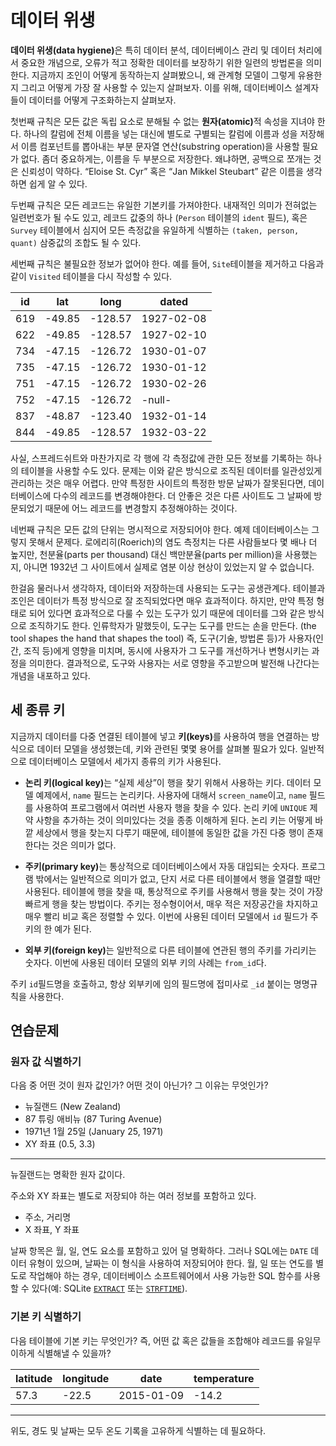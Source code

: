 
# 데이터 위생

**데이터 위생(data hygiene)**은 특히 데이터 분석, 데이터베이스 관리 및 데이터 처리에서 중요한 개념으로, 오류가 적고 정확한 데이터를 보장하기 위한 일련의 방법론을 의미한다. 지금까지 조인이 어떻게 동작하는지 살펴봤으니, 왜 관계형 모델이 그렇게 유용한지 그리고 어떻게 가장 잘 사용할 수 있는지 살펴보자. 이를 위해, 데이터베이스 설계자들이 데이터를 어떻게 구조화하는지 살펴보자.

첫번째 규칙은 모든 값은 독립 요소로 분해될 수 없는 **원자(atomic)**적 속성을 지녀야 한다.
하나의 칼럼에 전체 이름을 넣는 대신에 별도로 구별되는 칼럼에 이름과 성을 저장해서 이름 컴포넌트를 뽑아내는 부분 문자열 연산(substring operation)을 사용할 필요가 없다.
좀더 중요하게는, 이름을 두 부분으로 저장한다.
왜냐하면, 공백으로 쪼개는 것은 신뢰성이 약하다.
"Eloise St. Cyr" 혹은 "Jan Mikkel Steubart" 같은 이름을 생각하면 쉽게 알 수 있다.

두번째 규칙은 모든 레코드는 유일한 기본키를 가져야한다.
내재적인 의미가 전혀없는 일련번호가 될 수도 있고, 레코드 값중의 하나 (`Person` 테이블의 `ident` 필드), 혹은 `Survey` 테이블에서 심지어 모든 측정값을 유일하게 식별하는 `(taken, person, quant)` 삼중값의 조합도 될 수 있다.

세번째 규칙은 불필요한 정보가 없어야 한다.
예를 들어, `Site`테이블을 제거하고 다음과 같이 `Visited` 테이블을 다시 작성할 수 있다.

| id       | lat       | long       | dated       | 
| -------- | --------- | ---------- | ----------- |
| 619      | \-49.85    | \-128.57    | 1927-02-08  | 
| 622      | \-49.85    | \-128.57    | 1927-02-10  | 
| 734      | \-47.15    | \-126.72    | 1930-01-07  | 
| 735      | \-47.15    | \-126.72    | 1930-01-12  | 
| 751      | \-47.15    | \-126.72    | 1930-02-26  | 
| 752      | \-47.15    | \-126.72    | \-null-      | 
| 837      | \-48.87    | \-123.40    | 1932-01-14  | 
| 844      | \-49.85    | \-128.57    | 1932-03-22  | 



사실, 스프레드쉬트와 마찬가지로 각 행에 각 측정값에 관한 모든 정보를 기록하는 하나의 테이블을 사용할 수도 있다.
문제는 이와 같은 방식으로 조직된 데이터를 일관성있게 관리하는 것은 매우 어렵다.
만약 특정한 사이트의 특정한 방문 날짜가 잘못된다면, 데이터베이스에 다수의 레코드를 변경해야한다.
더 안좋은 것은 다른 사이트도 그 날짜에 방문되었기 때문에 어느 레코드를 변경할지 추정해야하는 것이다.

네번째 규칙은 모든 값의 단위는 명시적으로 저장되어야 한다.
예제 데이터베이스는 그렇지 못해서 문제다.
로에리히(Roerich)의 염도 측정치는 다른 사람들보다 몇 배나 더 높지만, 천분율(parts per thousand) 대신 백만분율(parts per million)을 사용했는지, 아니면 1932년 그 사이트에서 실제로 염분 이상 현상이 있었는지 알 수 없습니다.


한걸음 물러나서 생각하자, 데이터와 저장하는데 사용되는 도구는 공생관계다.
테이블과 조인은 데이터가 특정 방식으로 잘 조직되었다면 매우 효과적이다.
하지만, 만약 특정 형태로 되어 있다면 효과적으로 다룰 수 있는 도구가 있기 때문에 데이터를 그와 같은 방식으로 조직하기도 한다.
인류학자가 말했듯이, 도구는 도구를 만드는 손을 만든다.
(the tool shapes the hand that shapes the tool) 즉, 도구(기술, 방법론 등)가 사용자(인간, 조직 등)에게 영향을 미치며, 동시에 사용자가 그 도구를 개선하거나 변형시키는 과정을 의미한다.
결과적으로, 도구와 사용자는 서로 영향을 주고받으며 발전해 나간다는 개념을 내포하고 있다.

## 세 종류 키 {#db-three-keys}

지금까지 데이터를 다중 연결된 테이블에 넣고 **키(keys)**를 사용하여 행을
연결하는 방식으로 데이터 모델을 생성했는데, 키와 관련된 몇몇 용어를
살펴볼 필요가 있다. 일반적으로 데이터베이스 모델에서 세가지 종류의 키가
사용된다.

-   **논리 키(logical key)**는 "실제 세상"이 행을 찾기 위해서 사용하는
    키다. 데이터 모델 예제에서, `name` 필드는 논리키다. 사용자에 대해서
    `screen_name`이고, `name` 필드를 사용하여 프로그램에서 여러번 사용자
    행을 찾을 수 있다. 논리 키에 `UNIQUE` 제약 사항을 추가하는 것이
    의미있다는 것을 종종 이해하게 된다. 논리 키는 어떻게 바깥 세상에서
    행을 찾는지 다루기 때문에, 테이블에 동일한 값을 가진 다중 행이
    존재한다는 것은 의미가 없다.

-   **주키(primary key)**는 통상적으로 데이터베이스에서 자동 대입되는
    숫자다. 프로그램 밖에서는 일반적으로 의미가 없고, 단지 서로 다른
    테이블에서 행을 열결할 때만 사용된다. 테이블에 행을 찾을 때,
    통상적으로 주키를 사용해서 행을 찾는 것이 가장 빠르게 행을 찾는
    방법이다. 주키는 정수형이어서, 매우 적은 저장공간을 차지하고 매우
    빨리 비교 혹은 정렬할 수 있다. 이번에 사용된 데이터 모델에서 `id`
    필드가 주키의 한 예가 된다.

-   **외부 키(foreign key)**는 일반적으로 다른 테이블에 연관된 행의
    주키를 가리키는 숫자다. 이번에 사용된 데이터 모델의 외부 키의 사례는
    `from_id`다.

주키 `id`필드명을 호출하고, 항상 외부키에 임의 필드명에 접미사로 `_id`
붙이는 명명규칙을 사용한다.    

## 연습문제

### 원자 값 식별하기

다음 중 어떤 것이 원자 값인가? 어떤 것이 아닌가? 그 이유는 무엇인가?

- 뉴질랜드 (New Zealand)
- 87 튜링 애비뉴 (87 Turing Avenue)
- 1971년 1월 25일 (January 25, 1971)
- XY 좌표 (0.5, 3.3)

---

뉴질랜드는 명확한 원자 값이다.

주소와 XY 좌표는 별도로 저장되야 하는 여러 정보를 포함하고 있다.

- 주소, 거리명
- X 좌표, Y 좌표

날짜 항목은 월, 일, 연도 요소를 포함하고 있어 덜 명확하다. 
그러나 SQL에는 `DATE` 데이터 유형이 있으며, 날짜는 이 형식을 사용하여 저장되어야 한다. 
월, 일 또는 연도를 별도로 작업해야 하는 경우, 
데이터베이스 소프트웨어에서 사용 가능한 SQL 함수를 사용할 수 있다(예: SQLite [`EXTRACT`](https://docs.oracle.com/cd/B19306_01/server.102/b14200/functions050.htm) 또는 [`STRFTIME`](https://www.sqlite.org/lang_datefunc.html)).


### 기본 키 식별하기

다음 테이블에 기본 키는 무엇인가?
즉, 어떤 값 혹은 값들을 조합해야 레코드를 유일무이하게 식별해낼 수 있을까?

| latitude | longitude | date       | temperature | 
| -------- | --------- | ---------- | ----------- |
| 57\.3     | \-22.5     | 2015-01-09 | \-14.2       | 

---

위도, 경도 및 날짜는 모두 온도 기록을 고유하게 식별하는 데 필요하다.






